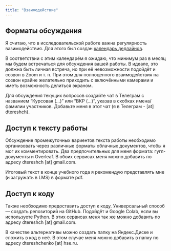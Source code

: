 ```yaml
---
title: "Взаимодействие"
---
```


## Форматы обсуждения

Я считаю, что в исследовательской работе важна регулярность вазимодействия. Для этого был создан [календарь дедлайнов](timetable.html).

В соответствии с этим календарём я ожидаю, что минимум раз в месяц мы будем встречаться для обсуждения вашей работы. В идеале, это должна быть личная встреча, но при её невозможности подойдёт и созвон в Zoom и т. п. При этом для полноценного взаимодействия на созвон крайне желательно приходить с включёнными камерами и иметь возможность делиться экраном.

Для обсуждения текущих вопросов создайте чат в Телеграм с названием "Курсовая (...)" или "ВКР (...)", указав в скобках имена/фамилии участников. Добавьте меня в этот чат (я в Телеграм - \[at\] dtereshch).

## Доступ к тексту работы

Обсуждение промежуточных вариентов текста работы необходимо организовать через различные форматы облачных документов, чтобы я мог их комментировать. Два предпочительных для меня формата: гугл-документы и Overleaf. В обоих сервисах меня можно добавить по адресу dtereshch \[at\] gmail.com.

Итоговый текст в конце учебного года я рекомендую представлять мне (и загружать в LMS) в формате pdf.

## Доступ к коду

Также необходимо предоставить доступ к коду. Универсальный способ — создать репозиторий на GitHub. Подойдёт и Google Colab, если вы используете Python. В этих сервисах меня так же можно добавить по адресу dtereshch \[at\] gmail.com.

В качестве альтернативы можно создать папку на Яндекс.Диске и сложить в код в неё. В этом случае меня можно добавить в папку по адресу dtereshchenko \[at\] hse.ru.
